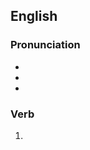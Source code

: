 ==English==

===Pronunciation===
* {{IPA|en|/kjuːd/}}
* {{rhymes|en|uːd|s=1}}
* {{homophones|en|cued}}

===Verb===
{{head|en|verb form}}

# {{en-past of|queue}}